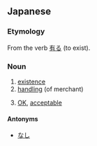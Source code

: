 ==Japanese==
{{ja-kanjitab|有}}

===Etymology===
From the verb [[有る]] (to exist).

===Noun===
{{ja-noun|k|hira=あり|rom=ari}}

# [[existence]]
# [[handle|handling]] (of merchant)
# {{colloquial|lang=ja}} [[OK]], [[acceptable]]

====Antonyms====
* [[なし]]
